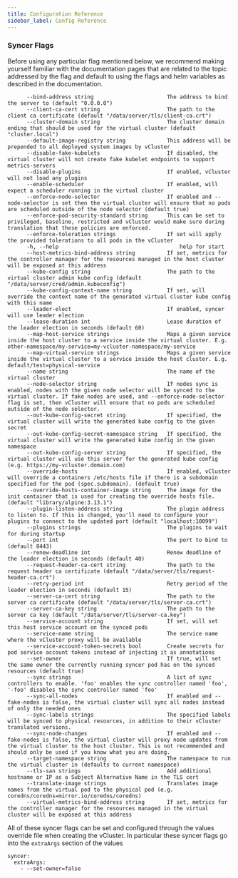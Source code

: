 ```yaml
---
title: Configuration Reference
sidebar_label: Config Reference
---
```


### Syncer Flags
Before using any particular flag mentioned below, we recommend making yourself familiar with the documentation pages that are related to the topic addressed by the flag and default to using the flags and helm variables as described in the documentation. 

```
      --bind-address string                       The address to bind the server to (default "0.0.0.0")
      --client-ca-cert string                     The path to the client ca certificate (default "/data/server/tls/client-ca.crt")
      --cluster-domain string                     The cluster domain ending that should be used for the virtual cluster (default "cluster.local")
      --default-image-registry string             This address will be prepended to all deployed system images by vCluster
      --disable-fake-kubelets                     If disabled, the virtual cluster will not create fake kubelet endpoints to support metrics-servers
      --disable-plugins                           If enabled, vCluster will not load any plugins
      --enable-scheduler                          If enabled, will expect a scheduler running in the virtual cluster
      --enforce-node-selector                     If enabled and --node-selector is set then the virtual cluster will ensure that no pods are scheduled outside of the node selector (default true)
      --enforce-pod-security-standard string      This can be set to privileged, baseline, restricted and vCluster would make sure during translation that these policies are enforced.
      --enforce-toleration strings                If set will apply the provided tolerations to all pods in the vCluster
      -h, --help                                      help for start
      --host-metrics-bind-address string          If set, metrics for the controller manager for the resources managed in the host cluster will be exposed at this address
      --kube-config string                        The path to the virtual cluster admin kube config (default "/data/server/cred/admin.kubeconfig")
      --kube-config-context-name string           If set, will override the context name of the generated virtual cluster kube config with this name
      --leader-elect                              If enabled, syncer will use leader election
      --lease-duration int                        Lease duration of the leader election in seconds (default 60)
      --map-host-service strings                  Maps a given service inside the host cluster to a service inside the virtual cluster. E.g. other-namespace/my-service=my-vcluster-namespace/my-service
      --map-virtual-service strings               Maps a given service inside the virtual cluster to a service inside the host cluster. E.g. default/test=physical-service
      --name string                               The name of the virtual cluster
      --node-selector string                      If nodes sync is enabled, nodes with the given node selector will be synced to the virtual cluster. If fake nodes are used, and --enforce-node-selector flag is set, then vCluster will ensure that no pods are scheduled outside of the node selector.
      --out-kube-config-secret string             If specified, the virtual cluster will write the generated kube config to the given secret
      --out-kube-config-secret-namespace string   If specified, the virtual cluster will write the generated kube config in the given namespace
      --out-kube-config-server string             If specified, the virtual cluster will use this server for the generated kube config (e.g. https://my-vcluster.domain.com)
      --override-hosts                            If enabled, vCluster will override a containers /etc/hosts file if there is a subdomain specified for the pod (spec.subdomain). (default true)
      --override-hosts-container-image string     The image for the init container that is used for creating the override hosts file. (default "library/alpine:3.13.1")
      --plugin-listen-address string              The plugin address to listen to. If this is changed, you'll need to configure your plugins to connect to the updated port (default "localhost:10099")
      --plugins strings                           The plugins to wait for during startup
      --port int                                  The port to bind to (default 8443)
      --renew-deadline int                        Renew deadline of the leader election in seconds (default 40)
      --request-header-ca-cert string             The path to the request header ca certificate (default "/data/server/tls/request-header-ca.crt")
      --retry-period int                          Retry period of the leader election in seconds (default 15)
      --server-ca-cert string                     The path to the server ca certificate (default "/data/server/tls/server-ca.crt")
      --server-ca-key string                      The path to the server ca key (default "/data/server/tls/server-ca.key")
      --service-account string                    If set, will set this host service account on the synced pods
      --service-name string                       The service name where the vCluster proxy will be available
      --service-account-token-secrets bool        Create secrets for pod service account tokens instead of injecting it as annotations
      --set-owner                                 If true, will set the same owner the currently running syncer pod has on the synced resources (default true)
      --sync strings                              A list of sync controllers to enable. 'foo' enables the sync controller named 'foo', '-foo' disables the sync controller named 'foo'
      --sync-all-nodes                            If enabled and --fake-nodes is false, the virtual cluster will sync all nodes instead of only the needed ones
      --sync-labels strings                       The specified labels will be synced to physical resources, in addition to their vCluster translated versions.
      --sync-node-changes                         If enabled and --fake-nodes is false, the virtual cluster will proxy node updates from the virtual cluster to the host cluster. This is not recommended and should only be used if you know what you are doing.
      --target-namespace string                   The namespace to run the virtual cluster in (defaults to current namespace)
      --tls-san strings                           Add additional hostname or IP as a Subject Alternative Name in the TLS cert
      --translate-image strings                   Translates image names from the virtual pod to the physical pod (e.g. coredns/coredns=mirror.io/coredns/coredns)
      --virtual-metrics-bind-address string       If set, metrics for the controller manager for the resources managed in the virtual cluster will be exposed at this address
```

All of these syncer flags can be set and configured through the values override file when creating the vCluster. In particular these syncer flags go into the `extraArgs` section of the values
```
syncer:
  extraArgs:
    - --set-owner=false
```
